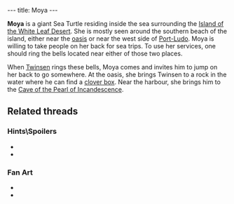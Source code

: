---
title: Moya
---

{{twinsunica import}}{{Infobox Character
 |image=Moya.jpg
 |race=creature|label=seaturtle
 |gender=female
 |size=small
 |age=adult
 |magical=no
 |lba1=
 |lba2=yes
 |alignment=neutral
 |occupation=
 |requires=
 |amount=
 |fam1=
 |fam2=
 |planet=
 |island=
 |building=
}}

'''Moya''' is a giant Sea Turtle residing inside the sea surrounding the [[Island of the White Leaf Desert]]. She is mostly seen around the southern beach of the island, either near the [[oasis]] or near the west side of [[Port-Ludo]]. Moya is willing to take people on her back for sea trips. To use her services, one should ring the bells located near either of those two places.

When [[Twinsen]] rings these bells, Moya comes and invites him to jump on her back to go somewhere. At the oasis, she brings Twinsen to a rock in the water where he can find a [[clover box]]. Near the harbour, she brings him to the [[Cave of the Pearl of Incandescence]].

{{spoiler|
*The Oasis ride leads to a clover box and the Beach ride leads to the cave with the [[Pearl of Incandescence]].
}}

==Related threads==
===Hints\Spoilers===
* {{thread|id=3823|title=Have you tried to give Moya the turtle your car on White Leaf Desert?}}
* {{thread|id=1023|title=Turtle}}

===Fan Art===
* {{post|id=112171|title=Lba3}}
* {{thread|id=3696|title=>>!real Lba3 Screenshot!<<}}

<!-- remove these category links when they're all automated by categorizers...
[[Category:Desert Island inhabitants]]
[[Category:Animals]] -->